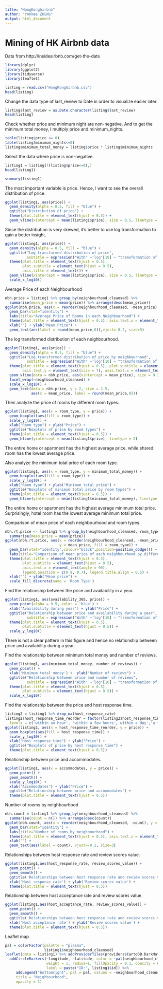 ```yaml
---
title: "HongKongAirbnb"
author: "Yonkee ZHENG"
output: html_document
---
```


# Mining of HK Airbnb data
Data from http://insideairbnb.com/get-the-data
```r
library(dplyr)
library(ggplot2)
library(tidyverse)
library(leaflet)
```

```r
listing = read.csv('HongKongAirbnb.csv')
head(listing)
```

Change the data type of last_review to Date in order to visualize easier later.
```r
listing$last_review = as.Date.character(listing$last_review)
head(listing)
```

Check whether price and minimum night are non-negative.
And to get the minimum total money, I multiply price and minimum_nights.
```r
table(listing$price <= 0)
table(listing$minimum_nights<=0)
listing$minimum_total_money = listing$price * listing$minimum_nights
```

Select the data where price is non-negative.
```r
listing1 = listing[!(listing$price<=0),]
head(listing1)
```

```r
summary(listing1)
```

The most important variable is price.
Hence, I want to see the overall distribution of price.
```r
ggplot(listing1, aes(price)) +
  geom_density(alpha = 0.5, fill = "blue") +
  ggtitle("Distribution of price") +
  theme(plot.title = element_text(hjust = 0.5)) +
  geom_vline(xintercept = mean(listing1$price), size = 0.5, linetype = 2)
```

Since the distribution is very skewed, it's better to use log transformation to gain a better insight.
```r
ggplot(listing1, aes(price)) +
  geom_density(alpha = 0.5, fill = "blue") +
  ggtitle("Log transformed distribution of price",
          subtitle = expression("With" ~'log'[10] ~ "transformation of x-axis")) +
  theme(plot.title = element_text(hjust = 0.5),
        plot.subtitle = element_text(hjust = 0.5),
        axis.title = element_text()) +
  geom_vline(xintercept = mean(listing1$price), size = 0.5, linetype = 2) +
  scale_x_log10()
```

Average Price of each Neighbourhood
```r
nbh.price = listing1 %>% group_by(neighbourhood_cleansed) %>% 
  summarise(mean_price = mean(price)) %>% arrange(desc(mean_price))
ggplot(nbh.price, aes(x = reorder(neighbourhood_cleansed, -mean_price), y = mean_price)) + 
  geom_bar(stat="identity") + 
  labs(title="Average Price of Rooms in each Neighbourhood") + 
  theme(plot.title = element_text(hjust = 0.5), axis.text.x = element_text(angle = 90)) + 
  xlab("") + ylab("Mean Price") +
  geom_text(aes(label = round(mean_price,0)),vjust=-0.2, size=3)
```

The log transformed distribution of each neighbourhood.
```r
ggplot(listing1, aes(price)) +
  geom_density(alpha = 0.5, fill = "blue") +
  ggtitle("Log transformed distribution of price by neighbourhood",
          subtitle = expression("With" ~'log'[10] ~ "transformation of x-axis")) +
  theme(plot.title = element_text(hjust = 0.5), plot.subtitle = element_text(hjust = 0.5),
        axis.text.y = element_text(size = 7), axis.text.x = element_text(size = 7)) + 
  geom_vline(data = nbh.price, aes(xintercept = mean_price), size = 0.2, linetype = 2) +
  facet_wrap(~neighbourhood_cleansed) +
  scale_x_log10() +
  geom_text(data = nbh.price, y = 2, size = 2.5,
            aes(x = mean_price, label = round(mean_price,0)))
```

Then analyze the price of rooms by different room types.
```r
ggplot(listing1, aes(x = room_type, y = price)) +
  geom_boxplot(aes(fill = room_type)) + 
  scale_y_log10() +
  xlab("Room type") + ylab("Price") +
  ggtitle("Boxplots of price by room types") +
  theme(plot.title = element_text(hjust = 0.5)) +
  geom_hline(yintercept = mean(listing1$price), linetype = 2)
```

The entire home or apartment has the highest average price, while shared room has the lowest average price.

Also analyze the minimum total price of each room type.
```r
ggplot(listing1, aes(x = room_type, y = minimum_total_money)) +
  geom_boxplot(aes(fill = room_type)) + 
  scale_y_log10() +
  xlab("Room type") + ylab("Minimum total price") +
  ggtitle("Boxplots of minimum total price by room types") +
  theme(plot.title = element_text(hjust = 0.5)) +
  geom_hline(yintercept = mean(listing1$minimum_total_money), linetype = 2)
```

The entire home or apartment has the highest average minimum total price. Surprisingly, hotel room has the lowest average minimum total price.

Comparison of mean price of each neighbourhood and room types.
```r
nbh.rt.price <- listing1 %>% group_by(neighbourhood_cleansed, room_type) %>% 
  summarise(mean_price = mean(price))
ggplot(nbh.rt.price, aes(x = reorder(neighbourhood_cleansed, -mean_price), 
                         y = mean_price, fill = room_type)) + 
  geom_bar(stat="identity",colour="black",position=position_dodge()) + 
  labs(title="Comparison of mean price of each neighbourhood by different room types") + 
  theme(plot.title = element_text(hjust = 0.5),
        plot.subtitle = element_text(hjust = 0.5), 
        axis.text.x = element_text(angle = 90),
        legend.position = c(0.9, 0.7), legend.title.align = 0.5) + 
  xlab("") + ylab("Mean price") +
  scale_fill_discrete(name = 'Room Type')
```

Find the relationship between the price and availability in a year.
```r
ggplot(listing1, aes(availability_365, price)) +
  geom_point(alpha = 0.5, color = 'blue') +
  xlab("Availability during year") + ylab("Price") +
  ggtitle("Relationship between price and availability during a year",
          subtitle = expression("With" ~'log'[10] ~ "transformation of y-axis")) +
  theme(plot.title = element_text(hjust = 0.5), 
        plot.subtitle = element_text(hjust = 0.5)) +
  scale_y_log10()
```

There is not a clear pattern in this figure and hence no relationship between price and availability during a year.

Find the relationship between minimum total money and number of reviews.
```r
ggplot(listing1, aes(minimum_total_money, number_of_reviews)) +
  geom_point() + 
  xlab('Minimum total money') +  ylab("Number of reviews") + 
  ggtitle("Relationship between price and number of reviews",
          subtitle = expression("With" ~'log'[10] ~ "transformation of y-axis")) +
  theme(plot.title = element_text(hjust = 0.5), 
        plot.subtitle = element_text(hjust = 0.5)) +
  scale_x_log10() 
```

Find the relationship between the price and host response time.
```r
listing2 = listing1 %>% drop_na(host_response_rate)
listing2$host_response_time_reorder = factor(listing2$host_response_time,
  levels = c('within an hour', 'within a few hours','within a day','a few days or more'))
ggplot(listing2, aes(x = host_response_time_reorder, y = price)) +
  geom_boxplot(aes(fill = host_response_time)) + 
  scale_y_log10() +
  xlab("Host response time") + ylab("Price") +
  ggtitle("Boxplots of price by host response time") +
  theme(plot.title = element_text(hjust = 0.5))
```

Relationship between price and accommodates.
```r
ggplot(listing1, aes(x = accommodates, y = price)) +
  geom_point() + 
  geom_smooth() +
  scale_y_log10() +
  xlab("Accommodates") + ylab("Price") +
  ggtitle("Relationship between price and accommodates") +
  theme(plot.title = element_text(hjust = 0.5))
```

Number of rooms by neighbourhood.
```r
nbh.count = listing1 %>% group_by(neighbourhood_cleansed) %>% 
  summarise(count = n()) %>% arrange(desc(count))
ggplot(nbh.count, aes(x = reorder(neighbourhood_cleansed, -count), y = count)) + 
  geom_bar(stat="identity") + 
  labs(title="Number of rooms by neighbourhood") + 
  theme(plot.title = element_text(hjust = 0.5), axis.text.x = element_text(angle = 90)) + 
  xlab("") + 
  geom_text(aes(label = count), vjust=-0.2, size=3)
```

Relationships between host response rate and review scores value.
```r
ggplot(listing1,aes(host_response_rate, review_scores_value)) +
  geom_point() +
  geom_smooth() +
  ggtitle('Relationships between host response rate and review scores value') +
  xlab('Host response rate') + ylab('Review scores value') +
  theme(plot.title = element_text(hjust = 0.5))
```

Relationship between host acceptance rate and review scores value.
```r
ggplot(listing1,aes(host_acceptance_rate, review_scores_value)) +
  geom_point() +
  geom_smooth() +
  ggtitle('Relationships between host response rate and review scores value') +
  xlab('Host acceptance rate') + ylab('Review scores value') +
  theme(plot.title = element_text(hjust = 0.5))
```

Leaflet map
```r
pal = colorFactor(palette = "plasma",
                  listing1$neighbourhood_cleansed)
leaflet(data = listing1) %>% addProviderTiles(providers$CartoDB.DarkMatterNoLabels) %>%
  addCircleMarkers(~longitude, ~latitude, color = ~pal(neighbourhood_cleansed), 
                   weight = 1, radius=1, fillOpacity = 0.1, opacity = 0.1,
                   label = paste("ID:", listing1$id)) %>% 
     addLegend("bottomright", pal = pal, values = ~neighbourhood_cleansed,
     title = "Neighbourhood",
     opacity = 1)
```
